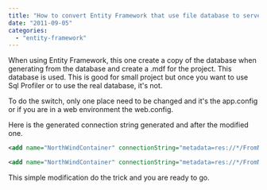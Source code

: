 ```yaml
---
title: "How to convert Entity Framework that use file database to server database"
date: "2011-09-05"
categories: 
  - "entity-framework"
---
```


When using Entity Framework, this one create a copy of the database when generating from the database and create a .mdf for the project. This database is used. This is good for small project but once you want to use Sql Profiler or to use the real database, it's not.

To do the switch, only one place need to be changed and it's the app.config or if you are in a web environment the web.config.

Here is the generated connection string generated and after the modified one.

```xml
<add name="NorthWindContainer" connectionString="metadata=res://*/FromNorthWind.csdl|res://*/FromNorthWind.ssdl|res://*/FromNorthWind.msl; provider=System.Data.SqlClient; provider connection string='Data Source=.\\SQLEXPRESS; AttachDbFilename=|DataDirectory|\\northwnd.mdf; Integrated Security=True; Connect Timeout=30; User Instance=True; MultipleActiveResultSets=True'" providerName="System.Data.EntityClient" /> 
```


```xml
<add name="NorthWindContainer" connectionString="metadata=res://*/FromNorthWind.csdl|res://*/FromNorthWind.ssdl|res://*/FromNorthWind.msl; provider=System.Data.SqlClient; provider connection string='Data Source=.\\SQLEXPRESS; Initial Catalog=Northwind; Integrated Security=True; Connection Timeout=60; multipleactiveresultsets=true'" providerName="System.Data.EntityClient" /> 
```

This simple modification do the trick and you are ready to go.
